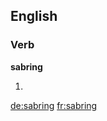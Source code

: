 
==English==

===Verb===
'''sabring'''

# {{present participle of|sabre}}

[[de:sabring]]
[[fr:sabring]]
